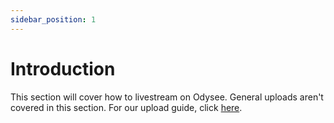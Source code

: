 ---
sidebar_position: 1
---

# Introduction

This section will cover how to livestream on Odysee. General uploads aren't covered in this section. For our upload guide, click [here](https://help.odysee.tv/category/uploading-content).